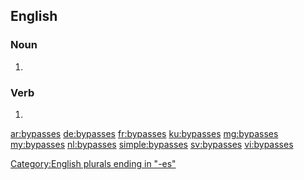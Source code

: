==English==

===Noun===
{{head|en|plural}}

# {{plural of|bypass|lang=en|nocat=1}}

===Verb===
{{head|en}}

# {{en-third-person singular of|bypass}}

[[Category:English plurals ending in "-es"]]

[[ar:bypasses]]
[[de:bypasses]]
[[fr:bypasses]]
[[ku:bypasses]]
[[mg:bypasses]]
[[my:bypasses]]
[[nl:bypasses]]
[[simple:bypasses]]
[[sv:bypasses]]
[[vi:bypasses]]